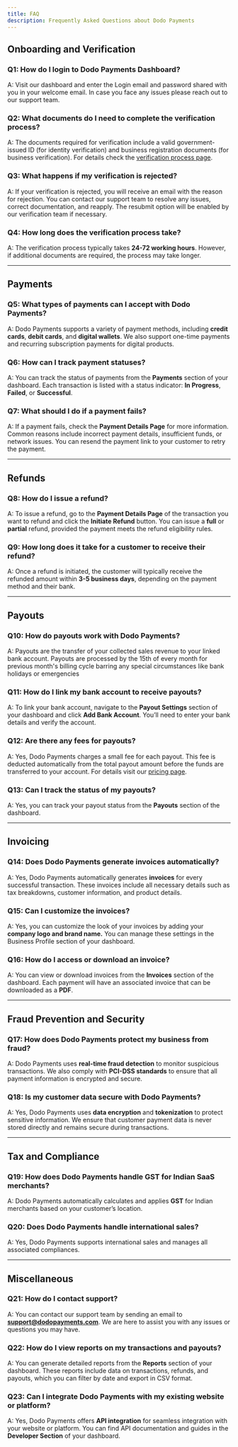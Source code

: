 ```yaml
---
title: FAQ
description: Frequently Asked Questions about Dodo Payments
---
```


## Onboarding and Verification

### Q1: How do I login to Dodo Payments Dashboard?

A: Visit our dashboard and enter the Login email and password shared with you in your welcome email. In case you face any issues please reach out to our support team.

### Q2: What documents do I need to complete the verification process?

A: The documents required for verification include a valid government-issued ID (for identity verification) and business registration documents (for business verification). For details check the [verification process page](/miscellaneous/verification-process).

### Q3: What happens if my verification is rejected?

A: If your verification is rejected, you will receive an email with the reason for rejection. You can contact our support team to resolve any issues, correct documentation, and reapply. The resubmit option will be enabled by our verification team if necessary.

### Q4: How long does the verification process take?

A: The verification process typically takes **24-72 working hours**. However, if additional documents are required, the process may take longer.

***

## Payments

### Q5: What types of payments can I accept with Dodo Payments?

A: Dodo Payments supports a variety of payment methods, including **credit cards**, **debit cards**, and **digital wallets**. We also support one-time payments and recurring subscription payments for digital products.

### Q6: How can I track payment statuses?

A: You can track the status of payments from the **Payments** section of your dashboard. Each transaction is listed with a status indicator: **In Progress**, **Failed**, or **Successful**.

### Q7: What should I do if a payment fails?

A: If a payment fails, check the **Payment Details Page** for more information. Common reasons include incorrect payment details, insufficient funds, or network issues. You can resend the payment link to your customer to retry the payment.

***

## Refunds

### Q8: How do I issue a refund?

A: To issue a refund, go to the **Payment Details Page** of the transaction you want to refund and click the **Initiate Refund** button. You can issue a **full** or **partial** refund, provided the payment meets the refund eligibility rules.

### Q9: How long does it take for a customer to receive their refund?

A: Once a refund is initiated, the customer will typically receive the refunded amount within **3-5 business days**, depending on the payment method and their bank.

***

## Payouts

### Q10: How do payouts work with Dodo Payments?

A: Payouts are the transfer of your collected sales revenue to your linked bank account. Payouts are processed by the 15th of every month for previous month's billing cycle barring any special circumstances like bank holidays or emergencies

### Q11: How do I link my bank account to receive payouts?

A: To link your bank account, navigate to the **Payout Settings** section of your dashboard and click **Add Bank Account**. You’ll need to enter your bank details and verify the account.

### Q12: Are there any fees for payouts?

A: Yes, Dodo Payments charges a small fee for each payout. This fee is deducted automatically from the total payout amount before the funds are transferred to your account. For details visit our [pricing page](/miscellaneous/pricing-and-fee-structure).

### Q13: Can I track the status of my payouts?

A: Yes, you can track your payout status from the **Payouts** section of the dashboard.&#x20;

***

## Invoicing

### Q14: Does Dodo Payments generate invoices automatically?

A: Yes, Dodo Payments automatically generates **invoices** for every successful transaction. These invoices include all necessary details such as tax breakdowns, customer information, and product details.

### Q15: Can I customize the invoices?

A: Yes, you can customize the look of your invoices by adding your **company logo and brand name.** You can manage these settings in the Business Profile section of your dashboard.

### Q16: How do I access or download an invoice?

A: You can view or download invoices from the **Invoices** section of the dashboard. Each payment will have an associated invoice that can be downloaded as a **PDF**.

***

## Fraud Prevention and Security

### Q17: How does Dodo Payments protect my business from fraud?

A: Dodo Payments uses **real-time fraud detection** to monitor suspicious transactions. We also comply with **PCI-DSS standards** to ensure that all payment information is encrypted and secure.

### Q18: Is my customer data secure with Dodo Payments?

A: Yes, Dodo Payments uses **data encryption** and **tokenization** to protect sensitive information. We ensure that customer payment data is never stored directly and remains secure during transactions.

***

## Tax and Compliance

### Q19: How does Dodo Payments handle GST for Indian SaaS merchants?

A: Dodo Payments automatically calculates and applies **GST** for Indian merchants based on your customer’s location.

### Q20: Does Dodo Payments handle international sales?

A: Yes, Dodo Payments supports international sales and manages all associated compliances.

***

## Miscellaneous

### Q21: How do I contact support?

A: You can contact our support team by sending an email to [**support@dodopayments.com**](mailto:support@dodopayments.com). We are here to assist you with any issues or questions you may have.

### Q22: How do I view reports on my transactions and payouts?

A: You can generate detailed reports from the **Reports** section of your dashboard. These reports include data on transactions, refunds, and payouts, which you can filter by date and export in CSV format.

### Q23: Can I integrate Dodo Payments with my existing website or platform?

A: Yes, Dodo Payments offers **API integration** for seamless integration with your website or platform. You can find API documentation and guides in the **Developer Section** of your dashboard.